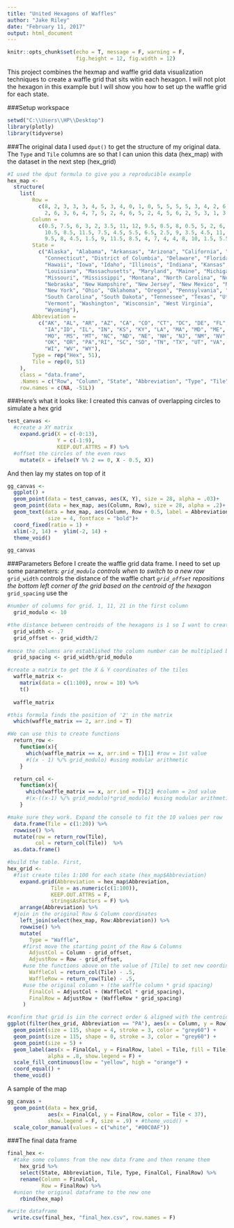 ---
title: "United Hexagons of Waffles"
author: "Jake Riley" 
date: "February 11, 2017"
output: html_document
---

```{r setup, include=FALSE}
knitr::opts_chunk$set(echo = T, message = F, warning = F,
                      fig.height = 12, fig.width = 12)
```

This project combines the hexmap and waffle grid data visualization techniques to create a waffle grid that sits witin each hexagon. I will not plot the hexagon in this example but I will show you how to set up the waffle grid for each state.

###Setup workspace
```{r}
setwd("C:\\Users\\HP\\Desktop")
library(plotly)
library(tidyverse)
```

###The original data
I used ```dput()``` to get the structure of my original data. The ```Type``` and ```Tile``` columns are so that I can union this data (hex_map) with the dataset in the next step (hex_grid)
```{r}
#I used the dput formula to give you a reproducible example
hex_map <-
  structure(
    list(
        Row = 
          c(8, 2, 3, 3, 3, 4, 5, 3, 4, 0, 1, 0, 5, 5, 5, 5, 3, 4, 2, 6, 4, 8, 6, 6, 4, 
            2, 6, 3, 6, 4, 7, 5, 2, 4, 6, 5, 2, 4, 5, 6, 2, 5, 3, 1, 3, 3, 7, 6, 6, 4, 5), 
        Column = 
          c(0.5, 7.5, 6, 3, 2, 3.5, 11, 12, 9.5, 8.5, 8, 0.5, 5, 2, 6, 7, 5, 6.5, 5.5, 
            10.5, 8.5, 11.5, 7.5, 4.5, 5.5, 6.5, 2.5, 9, 3.5, 4.5, 11, 10, 3.5, 2.5, 
            9.5, 8, 4.5, 1.5, 9, 11.5, 8.5, 4, 7, 4, 4, 8, 10, 1.5, 5.5, 7.5, 3), 
        State = 
          c("Alaska", "Alabama", "Arkansas", "Arizona", "California", "Colorado", 
            "Connecticut", "District of Columbia", "Delaware", "Florida", "Georgia", 
            "Hawaii", "Iowa", "Idaho", "Illinois", "Indiana", "Kansas", "Kentucky", 
            "Louisiana", "Massachusetts", "Maryland", "Maine", "Michigan", "Minnesota", 
            "Missouri", "Mississippi", "Montana", "North Carolina", "North Dakota", 
            "Nebraska", "New Hampshire", "New Jersey", "New Mexico", "Nevada", 
            "New York", "Ohio", "Oklahoma", "Oregon", "Pennsylvania", "Rhode Island", 
            "South Carolina", "South Dakota", "Tennessee", "Texas", "Utah", "Virginia",
            "Vermont", "Washington", "Wisconsin", "West Virginia",
            "Wyoming"), 
        Abbreviation = 
          c("AK", "AL", "AR", "AZ", "CA", "CO", "CT", "DC", "DE", "FL", "GA", "HI", 
            "IA","ID", "IL", "IN", "KS", "KY", "LA", "MA", "MD", "ME", "MI", "MN", 
            "MO", "MS", "MT", "NC", "ND", "NE", "NH", "NJ", "NM", "NV", "NY", "OH", 
            "OK", "OR", "PA","RI", "SC", "SD", "TN", "TX", "UT", "VA", "VT", "WA", 
            "WI", "WV", "WY"),
        Type = rep("Hex", 51), 
        Tile = rep(0, 51)
    ), 
    class = "data.frame", 
    .Names = c("Row", "Column", "State", "Abbreviation", "Type", "Tile"), 
    row.names = c(NA, -51L))
```

###Here's what it looks like:
I created this canvas of overlapping circles to simulate a hex grid
```{r echo = F}
test_canvas <-
  #create a XY matrix
    expand.grid(X = c(-0:13),
                Y = c(-1:9),
                KEEP.OUT.ATTRS = F) %>% 
  #offset the circles of the even rows
    mutate(X = ifelse(Y %% 2 == 0, X - 0.5, X)) 

```

And then lay my states on top of it
```{r}
gg_canvas <-
  ggplot() +
  geom_point(data = test_canvas, aes(X, Y), size = 28, alpha = .03)+
  geom_point(data = hex_map, aes(Column, Row), size = 28, alpha = .2)+
  geom_text(data = hex_map, aes(Column, Row + 0.5, label = Abbreviation), 
             size = 4, fontface = "bold")+
  coord_fixed(ratio = 1) +
  xlim(-2, 14) +  ylim(-2, 14) +
  theme_void()

gg_canvas
```

###Parameters
Before I create the waffle grid data frame. I need to set up some parameters:
*```grid_modulo``` controls when to switch to a new row
*```grid_width```  controls the distance of the waffle chart
*```grid_offset``` repositions the bottom left corner of the grid based on the centroid of the hexagon
*```grid_spacing``` use the 

```{r}
#number of columns for grid. 1, 11, 21 in the first column
  grid_modulo <- 10

#the distance between centroids of the hexagons is 1 so I want to create a distance .7 wide. To do this, I divide 'grid_width' by 2 and move the starting point 0.35 down and 0.35 over with 'grid_offset'
  grid_width <- .7
  grid_offset <- grid_width/2   
  
#once the columns are established the column number can be multiplied by the 1 tenth of the total width. Column 1 will start on 1*.07, Column 2 will start on 2*.07, etc
  grid_spacing <- grid_width/grid_modulo

#create a matrix to get the X & Y coordinates of the tiles
  waffle_matrix <-
    matrix(data = c(1:100), nrow = 10) %>% 
    t()
  
  waffle_matrix  

#this formula finds the position of '2' in the matrix
  which(waffle_matrix == 2, arr.ind = T)

#We can use this to create functions
  return_row <-
    function(x){
      which(waffle_matrix == x, arr.ind = T)[1] #row = 1st value
      #((x - 1) %/% grid_modulo) #using modular arithmetic
    }

  return_col <- 
    function(x){
      which(waffle_matrix == x, arr.ind = T)[2] #column = 2nd value
      #(x-((x-1) %/% grid_modulo)*grid_modulo) #using modular arithmetic
    }

#make sure they work. Expand the console to fit the 10 values per row
  data.frame(Tile = c(1:20)) %>% 
  rowwise() %>% 
  mutate(row = return_row(Tile),
         col = return_col(Tile))  %>% 
  as.data.frame()

```

```{r fig.height = 4, fig.width = 4}
#build the table. First, 
hex_grid <-
  #fist create tiles 1:100 for each state (hex_map$Abbreviation)
    expand.grid(Abbreviation = hex_map$Abbreviation,
              Tile = as.numeric(c(1:100)),
              KEEP.OUT.ATTRS = F,
              stringsAsFactors = F) %>% 
    arrange(Abbreviation) %>% 
  #join in the original Row & Column coordinates
    left_join(select(hex_map, Row:Abbreviation)) %>%
    rowwise() %>% 
    mutate(
       Type = "Waffle",
     #first move the starting point of the Row & Columns
       AdjustCol = Column - grid_offset,
       AdjustRow = Row - grid_offset,
     #use the functions above on the value of [Tile] to set new coordinates
       WaffleCol = return_col(Tile) - .5,
       WaffleRow = return_row(Tile) - .5,
     #use the original column + (the waffle column * grid spacing)
       FinalCol = AdjustCol + (WaffleCol * grid_spacing),
       FinalRow = AdjustRow + (WaffleRow * grid_spacing)
     )

#confirm that grid is iin the correct order & aligned with the centroid
ggplot(filter(hex_grid, Abbreviation == "PA"), aes(x = Column, y = Row)) +
  geom_point(size = 115, shape = 4, stroke = 3, color = "grey60") +
  geom_point(size = 115, shape = 0, stroke = 3, color = "grey60") +
  geom_point(size = 5) +
  geom_label(aes(x = FinalCol, y = FinalRow, label = Tile, fill = Tile), 
             alpha = .8, show.legend = F) +
  scale_fill_continuous(low = "yellow", high = "orange") +
  coord_equal() +
  theme_void()
```

A sample of the map
```{r}
gg_canvas +
  geom_point(data = hex_grid,
             aes(x = FinalCol, y = FinalRow, color = Tile < 37), 
             show.legend = F, size = .9) + #theme_void() +
  scale_color_manual(values = c("white", "#00C0AF"))
```

###The final data frame
```{r}
final_hex <-
  #take some columns from the new data frame and then rename them
    hex_grid %>% 
    select(State, Abbreviation, Tile, Type, FinalCol, FinalRow) %>% 
    rename(Column = FinalCol,
           Row = FinalRow) %>% 
  #union the original dataframe to the new one
    rbind(hex_map)

#write dataframe
  write.csv(final_hex, "final_hex.csv", row.names = F)
```